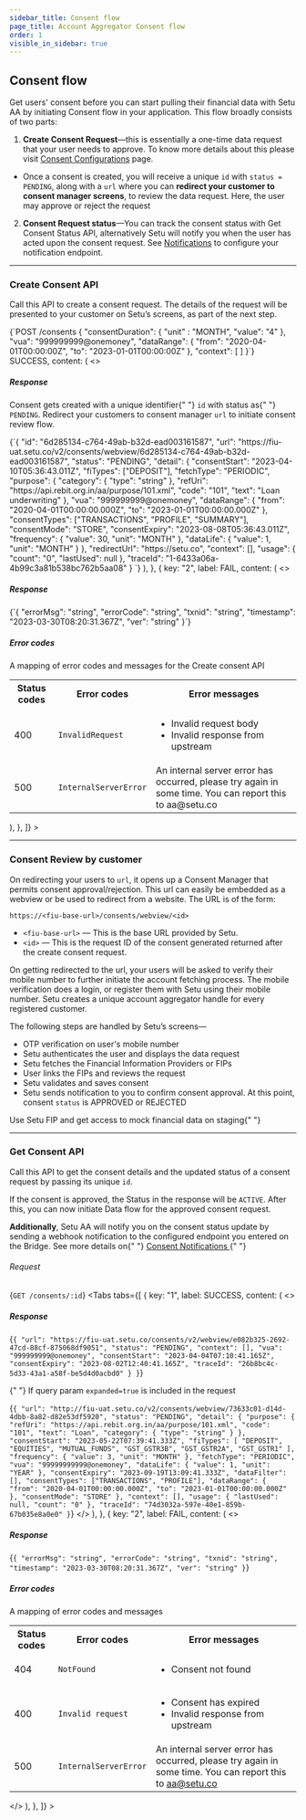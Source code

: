 ```yaml
---
sidebar_title: Consent flow
page_title: Account Aggregator Consent flow
order: 1
visible_in_sidebar: true
---
```


## Consent flow

Get users' consent before you can start pulling their financial data with Setu AA by initiating Consent flow in your application. This flow broadly consists of two parts:

1.  **Create Consent Request**—this is essentially a one-time data request that your user needs to approve. To know more details about this please visit [Consent Configurations](/data/account-aggregator/consent-configurations) page.

-   Once a consent is created, you will receive a unique `id` with `status = PENDING`, along with a `url` where you can **redirect your customer to consent manager screens**, to review the data request. Here, the user may approve or reject the request

2. **Consent Request status**—You can track the consent status with Get Consent Status API, alternatively Setu will notify you when the user has acted upon the consent request. See [Notifications](/data/account-aggregator/api-integration/notifications) to configure your notification endpoint.

<hr class="primary" />

### Create Consent API

Call this API to create a consent request. The details of the request will be presented to your customer on Setu’s screens, as part of the next step.

<CodeBlockWithCopy language="json">
    {`POST /consents
{ 
  "consentDuration": {
    "unit" : "MONTH", 
    "value": "4"
  },
  "vua":  "999999999@onemoney",
  "dataRange": {
      "from": "2020-04-01T00:00:00Z",
      "to": "2023-01-01T00:00:00Z"
  },
  "context": [
  ]
}`}
</CodeBlockWithCopy>
<Row>
    <Portion desktopSpan="whole">
        <Tabs
            tabs={[
                {
                    key: "1",
                    label: <Badge type="success">SUCCESS</Badge>,
                    content: (
                        <>
                            <h5>Response</h5>
                            <p>
                                Consent gets created with a unique identifier{" "}
                                <code>id</code> with status as{" "}
                                <code>PENDING</code>. Redirect your customers to
                                consent manager <code>url</code> to initiate
                                consent review flow.
                            </p>
                            <CodeBlockWithCopy language="json">
                                {`{
    "id": "6d285134-c764-49ab-b32d-ead003161587",
    "url": "https://fiu-uat.setu.co/v2/consents/webview/6d285134-c764-49ab-b32d-ead003161587",
    "status": "PENDING",
    "detail": {
        "consentStart": "2023-04-10T05:36:43.011Z",
        "fiTypes": ["DEPOSIT"],
        "fetchType": "PERIODIC",
        "purpose": {
            "category": {
                "type": "string"
            },
            "refUri": "https://api.rebit.org.in/aa/purpose/101.xml",
            "code": "101",
            "text": "Loan underwriting"
        },
        "vua": "999999999@onemoney",
        "dataRange": {
            "from": "2020-04-01T00:00:00.000Z",
            "to": "2023-01-01T00:00:00.000Z"
        },
        "consentTypes": ["TRANSACTIONS", "PROFILE", "SUMMARY"],
        "consentMode": "STORE",
        "consentExpiry": "2023-08-08T05:36:43.011Z",
        "frequency": {
            "value": 30,
            "unit": "MONTH"
        },
        "dataLife": {
            "value": 1,
            "unit": "MONTH"
        }
    },
    "redirectUrl": "https://setu.co",
    "context": [],
    "usage": {
        "count": "0",
        "lastUsed": null
    },
    "traceId": "1-6433a06a-4b99c3a81b538bc762b5aa08"
}
`}
                            </CodeBlockWithCopy>
                        </>
                    ),
                },
                {
                    key: "2",
                    label: <Badge type="failure">FAIL</Badge>,
                    content: (
                        <>
                            <h5>Response</h5>
                            <CodeBlockWithCopy language="json">
                                {`{
  "errorMsg": "string",
  "errorCode": "string",
  "txnid": "string",
  "timestamp": "2023-03-30T08:20:31.367Z",
  "ver": "string"
}`}
                            </CodeBlockWithCopy>
                            <h5>Error codes</h5>
                            <p>A mapping of error codes and messages for the Create consent API</p>
                            <table>
                                <tr>
                                    <th>
                                        <strong>Status codes</strong>
                                    </th>
                                    <th>
                                        <strong>Error codes</strong>
                                    </th>
                                    <th>
                                        <strong>Error messages</strong>
                                    </th>
                                </tr>
                                <tr>
                                    <td>400</td>
                                    <td>
                                        <code>InvalidRequest</code>
                                    </td>
                                    <td>
                                        <ul>
                                            <li>Invalid request body</li>
                                            <li>Invalid response from upstream</li>
                                        </ul>
                                    </td>
                                </tr>
                                <tr>
                                    <td>500</td>
                                    <td>
                                        <code>InternalServerError</code>
                                    </td>
                                    <td>An internal server error has occurred, please try again in some time. You can report this to aa@setu.co</td>
                                </tr>
                            </table>
                        </>
                    ),
                },
            ]}
        ></Tabs>
    </Portion>

</Row>

<hr class="primary" />

### Consent Review by customer

On redirecting your users to `url`, it opens up a Consent Manager that permits consent approval/rejection. This url can easily be embedded as a webview or be used to redirect from a website. The URL is of the form:

`https://<fiu-base-url>/consents/webview/<id>`

-   `<fiu-base-url>` — This is the base URL provided by Setu.
-   `<id>` — This is the request ID of the consent generated returned after the create consent request.

On getting redirected to the url, your users will be asked to verify their mobile number to further initiate the account fetching process. The mobile verification does a login, or register them with Setu using their mobile number. Setu creates a unique account aggregator handle for every registered customer.

The following steps are handled by Setu’s screens—

-   OTP verification on user's mobile number
-   Setu authenticates the user and displays the data request
-   Setu fetches the Financial Information Providers or FIPs
-   User links the FIPs and reviews the request
-   Setu validates and saves consent
-   Setu sends notification to you to confirm consent approval. At this point, consent `status` is APPROVED or REJECTED

<Callout type="tip">
    Use Setu FIP and get access to mock financial data on staging{" "}
</Callout>

<hr class="primary" />

### Get Consent API

Call this API to get the consent details and the updated status of a consent request by passing its unique `id`.

If the consent is approved, the Status in the response will be `ACTIVE`. After this, you can now initiate Data flow for the approved consent request.

<Callout type="highlight">
    <strong>Additionally</strong>, Setu AA will notify you on the consent status
    update by sending a webhook notification to the configured endpoint you
    entered on the Bridge. See more details on{" "}
    <a href="/data/account-aggregator/api-integration/notifications">
        Consent Notifications
    </a>
</Callout>{" "}

<br />

###### Request

<CodeBlockWithCopy language="json">{` GET /consents/:id `}</CodeBlockWithCopy>
<Row>
    <Portion desktopSpan="whole">
        <Tabs
            tabs={[
                {
                    key: "1",
                    label: <Badge type="success">SUCCESS</Badge>,
                    content: (
                        <>
                            <h5>Response</h5>
                            <CodeBlockWithCopy language="json">
                                {`{
    "url": "https://fiu-uat.setu.co/consents/v2/webview/e082b325-2692-47cd-88cf-875068df9051",
    "status": "PENDING",
    "context": [],
    "vua": "999999999@onemoney",
    "consentStart": "2023-04-04T07:10:41.165Z",
    "consentExpiry": "2023-08-02T12:40:41.165Z",
    "traceId": "26b8bc4c-5d33-43a1-a58f-be5d4d0acbd0"
}
}`}
                            </CodeBlockWithCopy>
                            <p>
                                {" "}
                                If query param <code>expanded=true</code> is included
                                in the request
                            </p>
                            <CodeBlockWithCopy language="json">
                                {`{
    "url": "http://fiu-uat.setu.co/v2/consents/webview/73633c01-d14d-4dbb-8a82-d82e53df5920",
    "status": "PENDING",
    "detail": {
        "purpose": {
            "refUri": "https://api.rebit.org.in/aa/purpose/101.xml",
            "code": "101",
            "text": "Loan",
            "category": {
                "type": "string"
            }
        },
        "consentStart": "2023-05-22T07:39:41.333Z",
        "fiTypes": [
            "DEPOSIT",
            "EQUITIES",
            "MUTUAL_FUNDS",
            "GST_GSTR3B",
            "GST_GSTR2A",
            "GST_GSTR1"
        ],
        "frequency": {
            "value": 3,
            "unit": "MONTH"
        },
        "fetchType": "PERIODIC",
        "vua": "99999999999@onemoney",
        "dataLife": {
            "value": 1,
            "unit": "YEAR"
        },
        "consentExpiry": "2023-09-19T13:09:41.333Z",
        "dataFilter": [],
        "consentTypes": ["TRANSACTIONS", "PROFILE"],
        "dataRange": {
            "from": "2020-04-01T00:00:00.000Z",
            "to": "2023-01-01T00:00:00.000Z"
        },
        "consentMode": "STORE"
    },
    "context": [],
    "usage": {
        "lastUsed": null,
        "count": "0"
    },
    "traceId": "74d3032a-597e-40e1-859b-67b035e8a0e0"
}`}
                            </CodeBlockWithCopy>
                        </>
                    ),
                },
                {
                    key: "2",
                    label: <Badge type="failure">FAIL</Badge>,
                    content: (
                        <>
                            <h5>Response</h5>
                            <CodeBlockWithCopy language="json">
                                {`{
  "errorMsg": "string",
  "errorCode": "string",
  "txnid": "string",
  "timestamp": "2023-03-30T08:20:31.367Z",
  "ver": "string"
}`}
                            </CodeBlockWithCopy>
                            <h5>Error codes</h5>
                            <p>A mapping of error codes and messages</p>
                            <table>
                                <tr>
                                    <th>
                                        <strong>Status codes</strong>
                                    </th>
                                    <th>
                                        <strong>Error codes</strong>
                                    </th>
                                    <th>
                                        <strong>Error messages</strong>
                                    </th>
                                </tr>
                                <tr>
                                    <td>404</td>
                                    <td>
                                        <code>NotFound</code>
                                    </td>
                                    <td>
                                        <ul>
                                            <li>Consent not found</li>
                                        </ul>
                                    </td>
                                </tr>
                                <tr>
                                    <td>400</td>
                                    <td>
                                        <code>Invalid request</code>
                                    </td>
                                    <td>
                                        <ul>
                                            <li>Consent has expired</li>
                                            <li>
                                                Invalid response from upstream
                                            </li>
                                        </ul>
                                    </td>
                                </tr>
                                <tr>
                                    <td>500</td>
                                    <td>
                                        <code>InternalServerError</code>
                                    </td>
                                    <td>
                                        An internal server error has occurred,
                                        please try again in some time. You can
                                        report this to aa@setu.co
                                    </td>
                                </tr>
                            </table>
                        </>
                    ),
                },
            ]}
        ></Tabs>
    </Portion>
</Row>
<WasPageHelpful />
